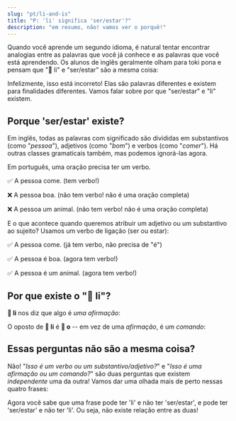```yaml
---
slug: "pt/li-and-is"
title: "P: 'li' significa 'ser/estar'?"
description: "em resumo, não! vamos ver o porquê!"
---
```



Quando você aprende um segundo idioma, é natural tentar encontrar analogias entre as palavras que você já conhece e as palavras que você está aprendendo. Os alunos de inglês geralmente olham para toki pona e pensam que "󱤧 li" e "ser/estar" são a mesma coisa:

<List>
  <Sentence sp="󱥴<b>󱤧</b>󱥔" sl="waso <b>li</b> pona." m="O pássaro <b>é</b> bom." />
</List>

Infelizmente, isso está incorreto! Elas são palavras diferentes e existem para finalidades diferentes. Vamos falar sobre por que "ser/estar" e "li" existem.

## Porque 'ser/estar' existe?

Em inglês, todas as palavras com significado são divididas em substantivos (como "*pessoa*"), adjetivos (como "*bom*") e verbos (como "*comer*"). Há outras classes gramaticais também, mas podemos ignorá-las agora.

Em português, uma oração precisa ter um verbo.

✅ A pessoa come. (tem verbo!)

❌ A pessoa boa. (não tem verbo! não é uma oração completa)

❌ A pessoa um animal. (não tem verbo! não é uma oração completa)


E o que acontece quando queremos atribuir um adjetivo ou um substantivo ao sujeito?
Usamos um verbo de ligação (ser ou estar):

✅ A pessoa come. (já tem verbo, não precisa de "é")

✅ A pessoa é boa. (agora tem verbo!)

✅ A pessoa é um animal. (agora tem verbo!)

## Por que existe o "󱤧 li"?

**󱤧 li** nos diz que algo é *uma afirmação*:

<List>
  <Word sl="jan li moku." m="A pessoa come." />
  <Word sl="jan li pona." m="A pessoa é boa." />
  <Word sl="jan li soweli." m="A pessoa é um animal." />
</List>

O oposto de **󱤧 li** é **󱥄 o** -- em vez de uma *afirmação*, é um *comando*:

<List>
  <Word sl="jan o moku!" m="Pessoa, coma!" />
  <Word sl="jan o pona!" m="Pessoa seja!" />
  <Word sl="jan o soweli!" m="Pessoa, seja um animal!" />
</List>

## Essas perguntas não são a mesma coisa?

Não! "*Isso é um verbo ou um substantivo/adjetivo?*" e "*Isso é uma afirmação ou um comando?*" são duas perguntas que existem *independente* uma da outra! Vamos dar uma olhada mais de perto nessas quatro frases:

<List>
  <Word sl="jan li moku." m="A pessoa come.<br />Afirmação → 󱤧 li. Verbo → não-"ser/estar"." />
  <Word sl="jan li pona." m="A pessoa é boa.<br />Afirmação → 󱤧 li. Adjetivo → precisa de 'ser/estar'." />
  <Word sl="jan o moku!" m="Pessoa, coma!<br />Comando → 󱥄 o. Verbo → não-'ser/estar'." />
  <Word sl="jan o pona!" m="Pessoa, seja boa!<br />Comando → 󱥄 o. Adjetivo → precisa de 'ser/estar'." />
</List>

Agora você sabe que uma frase pode ter 'li' e não ter 'ser/estar', e pode ter 'ser/estar' e não ter 'li'. Ou seja, não existe relação entre as duas!
